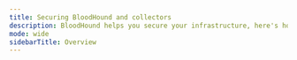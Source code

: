 ---
title: Securing BloodHound and collectors
description: BloodHound helps you secure your infrastructure, here's how you can secure BloodHound itself.
mode: wide
sidebarTitle: Overview
---

<CardGroup cols={2}>
  <Card
    title="SharpHound Enterprise Service Hardening"
    icon="shield-check"
    href="/hc/en-us/articles/SharpHound-Enterprise-Service-Hardening"
    iconType="solid"
    horizontal
  />
</CardGroup>

